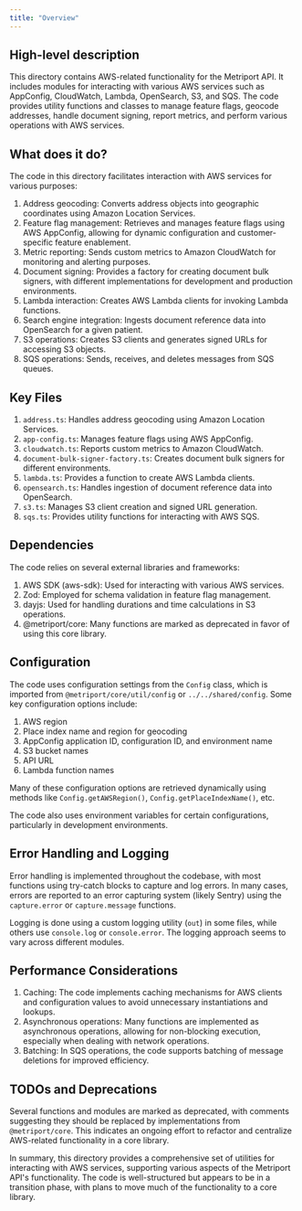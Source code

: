 ```yaml
---
title: "Overview"
---
```


## High-level description
This directory contains AWS-related functionality for the Metriport API. It includes modules for interacting with various AWS services such as AppConfig, CloudWatch, Lambda, OpenSearch, S3, and SQS. The code provides utility functions and classes to manage feature flags, geocode addresses, handle document signing, report metrics, and perform various operations with AWS services.

## What does it do?
The code in this directory facilitates interaction with AWS services for various purposes:

1. Address geocoding: Converts address objects into geographic coordinates using Amazon Location Services.
2. Feature flag management: Retrieves and manages feature flags using AWS AppConfig, allowing for dynamic configuration and customer-specific feature enablement.
3. Metric reporting: Sends custom metrics to Amazon CloudWatch for monitoring and alerting purposes.
4. Document signing: Provides a factory for creating document bulk signers, with different implementations for development and production environments.
5. Lambda interaction: Creates AWS Lambda clients for invoking Lambda functions.
6. Search engine integration: Ingests document reference data into OpenSearch for a given patient.
7. S3 operations: Creates S3 clients and generates signed URLs for accessing S3 objects.
8. SQS operations: Sends, receives, and deletes messages from SQS queues.

## Key Files

1. `address.ts`: Handles address geocoding using Amazon Location Services.
2. `app-config.ts`: Manages feature flags using AWS AppConfig.
3. `cloudwatch.ts`: Reports custom metrics to Amazon CloudWatch.
4. `document-bulk-signer-factory.ts`: Creates document bulk signers for different environments.
5. `lambda.ts`: Provides a function to create AWS Lambda clients.
6. `opensearch.ts`: Handles ingestion of document reference data into OpenSearch.
7. `s3.ts`: Manages S3 client creation and signed URL generation.
8. `sqs.ts`: Provides utility functions for interacting with AWS SQS.

## Dependencies
The code relies on several external libraries and frameworks:

1. AWS SDK (aws-sdk): Used for interacting with various AWS services.
2. Zod: Employed for schema validation in feature flag management.
3. dayjs: Used for handling durations and time calculations in S3 operations.
4. @metriport/core: Many functions are marked as deprecated in favor of using this core library.

## Configuration
The code uses configuration settings from the `Config` class, which is imported from `@metriport/core/util/config` or `../../shared/config`. Some key configuration options include:

1. AWS region
2. Place index name and region for geocoding
3. AppConfig application ID, configuration ID, and environment name
4. S3 bucket names
5. API URL
6. Lambda function names

Many of these configuration options are retrieved dynamically using methods like `Config.getAWSRegion()`, `Config.getPlaceIndexName()`, etc.

The code also uses environment variables for certain configurations, particularly in development environments.

## Error Handling and Logging
Error handling is implemented throughout the codebase, with most functions using try-catch blocks to capture and log errors. In many cases, errors are reported to an error capturing system (likely Sentry) using the `capture.error` or `capture.message` functions.

Logging is done using a custom logging utility (`out`) in some files, while others use `console.log` or `console.error`. The logging approach seems to vary across different modules.

## Performance Considerations
1. Caching: The code implements caching mechanisms for AWS clients and configuration values to avoid unnecessary instantiations and lookups.
2. Asynchronous operations: Many functions are implemented as asynchronous operations, allowing for non-blocking execution, especially when dealing with network operations.
3. Batching: In SQS operations, the code supports batching of message deletions for improved efficiency.

## TODOs and Deprecations
Several functions and modules are marked as deprecated, with comments suggesting they should be replaced by implementations from `@metriport/core`. This indicates an ongoing effort to refactor and centralize AWS-related functionality in a core library.

In summary, this directory provides a comprehensive set of utilities for interacting with AWS services, supporting various aspects of the Metriport API's functionality. The code is well-structured but appears to be in a transition phase, with plans to move much of the functionality to a core library.